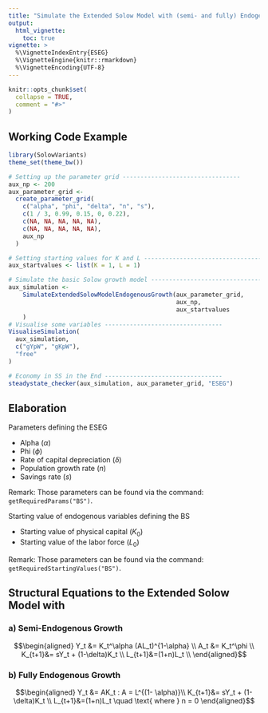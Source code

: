 ```yaml
---
title: "Simulate the Extended Solow Model with (semi- and fully) Endogenous Growth"
output:
  html_vignette:
    toc: true
vignette: >
  %\VignetteIndexEntry{ESEG}
  %\VignetteEngine{knitr::rmarkdown}
  %\VignetteEncoding{UTF-8}
---
```


```r
knitr::opts_chunk$set(
  collapse = TRUE,
  comment = "#>"
)
```

## Working Code Example
```r
library(SolowVariants)
theme_set(theme_bw())

# Setting up the parameter grid ---------------------------------
aux_np <- 200
aux_parameter_grid <-
  create_parameter_grid(
    c("alpha", "phi", "delta", "n", "s"),
    c(1 / 3, 0.99, 0.15, 0, 0.22),
    c(NA, NA, NA, NA, NA),
    c(NA, NA, NA, NA, NA),
    aux_np
  )

# Setting starting values for K and L ---------------------------------
aux_startvalues <- list(K = 1, L = 1)

# Simulate the basic Solow growth model ---------------------------------
aux_simulation <-
    SimulateExtendedSolowModelEndogenousGrowth(aux_parameter_grid,
                                               aux_np,
                                               aux_startvalues
    )
# Visualise some variables ---------------------------------
VisualiseSimulation(
  aux_simulation,
  c("gYpW", "gKpW"),
  "free"
)

# Economy in SS in the End ---------------------------------
steadystate_checker(aux_simulation, aux_parameter_grid, "ESEG")

```

## Elaboration
Parameters defining the ESEG

* Alpha ($\alpha$)
* Phi ($\phi$)
* Rate of capital depreciation ($\delta$)
* Population growth rate ($n$)
* Savings rate ($s$)

Remark: Those parameters can be found via the command: `getRequiredParams("BS")`.

Starting value of endogenous variables defining the BS

* Starting value of physical capital ($K_0$)
* Starting value of the labor force ($L_0$)

Remark: Those parameters can be found via the command: `getRequiredStartingValues("BS")`.

## Structural Equations to the Extended Solow Model with
### a) Semi-Endogenous Growth
$$\begin{aligned}
Y_t &= K_t^\alpha (AL_t)^{1-\alpha} \\
A_t &= K_t^\phi \\
K_{t+1}&= sY_t + (1-\delta)K_t \\
L_{t+1}&=(1+n)L_t \\
\end{aligned}$$

### b) Fully Endogenous Growth

$$\begin{aligned}
Y_t &= AK_t : A = L^{(1- \alpha)}\\
K_{t+1}&= sY_t + (1-\delta)K_t \\
L_{t+1}&=(1+n)L_t \quad \text{ where } n = 0 
\end{aligned}$$
